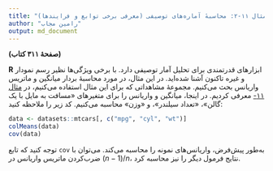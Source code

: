 ```yaml
---
title: "مثال ۱۱-۲: محاسبهٔ آماره‌های توصیفی (معرفی برخی توابع و فرایندها)"
author: "رامین مجاب"
output: md_document
---
```


**(صفحهٔ ۳۱۱ کتاب)**

‏**R** ابزارهای قدرتمندی برای تحلیل آمار توصیفی دارد. با برخی ویژگی‌ها نظیر رسم نمودار و غیره تاکنون آشنا شده‌اید. در این مثال، در مورد محاسبهٔ بردار میانگین و ماتریس واریانس بحث می‌کنیم.  مجموعهٔ مشاهداتی که برای این مثال استفاده می‌کنیم، در [مثال ۱۱-](matrix_book_fa_example11.1) معرفی کردیم. در اینجا، میانگین و واریانس را برای متغیرهای «مسافت به مایل با یک گالن»، «تعداد سیلندر»، و «وزن» محاسبه می‌کنیم. کد زیر را ملاحظه کنید:

```r
data <- datasets::mtcars[, c("mpg", "cyl", "wt")]
colMeans(data)
cov(data)
```
توجه کنید که تابع `cov` به‌طور پیش‌فرض، واریانس‌های نمونه را محاسبه می‌کند. می‌توان با ضرب‌کردن ماتریس واریانس در $(n-1)/n$، نتایج فرمول دیگر را نیز محاسبه کرد.
  

